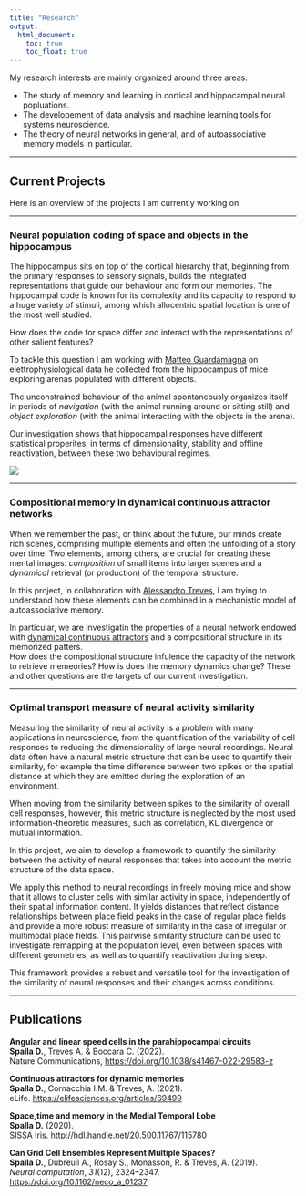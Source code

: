 ```yaml
---
title: "Research"
output: 
  html_document:
    toc: true
    toc_float: true
---
```


My research interests are mainly organized around three areas: 

- The study of memory and learning in  cortical and hippocampal neural popluations.
- The developement of data analysis and machine learning tools for systems neuroscience.
- The theory of neural networks in general, and of autoassociative memory models in particular.

---

## Current Projects
Here is an overview of the projects I am currently working on.

---

### Neural population coding of space and objects in the hippocampus

The hippocampus sits on top of the cortical hierarchy that, beginning from the primary responses to  sensory signals, builds the integrated representations that guide our behaviour and form our memories.
The hippocampal code is known for its complexity and its capacity to respond to a huge variety of stimuli, among which allocentric spatial location is one of the most well studied.

How does the code for space differ and interact with the representations of other salient features?

To tackle this question I am working with [Matteo Guardamagna](https://scholar.google.fi/citations?user=wGGPUeEAAAAJ&hl=pl) on elettrophysiological data he collected from the hippocampus of mice exploring arenas populated with different objects. 

The unconstrained behaviour of the animal spontaneously organizes itself in periods of *navigation* (with the animal running around or sitting still) and *object exploration* (with the animal interacting with the objects in the arena).

Our investigation shows that hippocampal responses have different statistical properites, in terms of dimensionality, stability and offline reactivation, between these two behavioural regimes.



![](https://davidespalla.github.io/images/ethogram_example1.gif)

---

### Compositional memory in dynamical continuous attractor networks

When we remember the past, or think about the future, our minds create rich scenes, comprising multiple elements and often the unfolding of a story over time.
Two elements, among others, are crucial for creating these mental images: *composition* of small items into larger scenes and a *dynamical* retrieval (or production) of the temporal structure.

In this project, in collaboration with [Alessandro Treves](https://people.sissa.it/~ale/), I am trying to understand how these elements can be combined in a mechanistic model of autoassociative memory.

In particular, we are investigatin the properties of a neural network endowed with [dynamical continuous attractors](https://elifesciences.org/articles/69499) and a compositional structure in its memorized patters.  
How does the compositional structure infulence the capacity of the network to retrieve memeories? How is does the memory dynamics change? These and other questions are the targets of our current investigation.

---

### Optimal transport measure of neural activity similarity

Measuring the similarity of neural activity is a problem with many applications in neuroscience, from the quantification of the variability of cell responses to reducing the dimensionality of large neural recordings.
Neural data often have a natural metric structure that can be used to quantify their similarity, for example the time difference between two spikes or the spatial distance at which they are emitted during the exploration of an environment.

When moving from the similarity between spikes to the similarity of overall cell responses, however, this metric structure is neglected by the most used information-theoretic measures, such as correlation, KL divergence or mutual information.

In this project, we aim to develop a framework to quantify the similarity between the activity of neural responses that takes into account the metric structure of the data space.

We apply this method to neural recordings in freely moving mice and show that it allows to cluster cells with similar activity in space, independently of their spatial information content. 
It yields distances that reflect distance relationships between place field peaks in the case of regular place fields and provide a more robust measure of similarity in the case of irregular or multimodal place fields.
This pairwise similarity structure can be used to investigate remapping at the population level, even between spaces with different geometries, as well as to quantify reactivation during sleep.

This framework provides a robust and versatile tool for the investigation of the similarity of neural responses and their changes across conditions.




---

## Publications

**Angular and linear speed cells in the parahippocampal circuits**  
**Spalla D.**, Treves A. & Boccara C. (2022).  
Nature Communications, [https://doi.org/10.1038/s41467-022-29583-z](https://doi.org/10.1038/s41467-022-29583-z)

**Continuous attractors for dynamic memories**    
**Spalla D.**, Cornacchia I.M. & Treves, A. (2021).  
eLife. [https://elifesciences.org/articles/69499](https://elifesciences.org/articles/69499)

**Space,time and memory in the Medial Temporal Lobe**  
**Spalla D.** (2020).  
SISSA Iris. [http://hdl.handle.net/20.500.11767/115780](http://hdl.handle.net/20.500.11767/115780)

**Can Grid Cell Ensembles Represent Multiple Spaces?**  
**Spalla D.**, Dubreuil A., Rosay S., Monasson, R. & Treves, A. (2019).  
*Neural computation*, *31*(12), 2324–2347. [https://doi.org/10.1162/neco_a_01237](https://doi.org/10.1162/neco_a_01237)  

